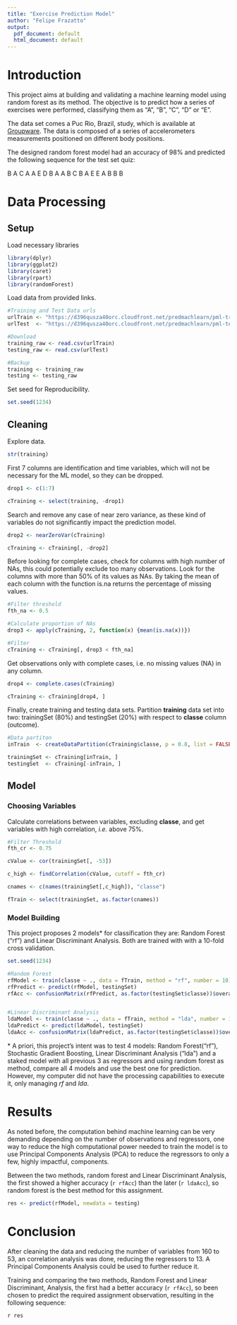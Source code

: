 ```yaml
---
title: "Exercise Prediction Model"
author: "Felipe Frazatto"
output:
  pdf_document: default
  html_document: default
---
```



# Introduction

This project aims at building and validating a machine learning model using 
random forest as its method. The objective is to predict how a series of 
exercises were performed, classifying them as "A", "B", "C", "D" or "E". 

The data set comes a Puc Rio, Brazil, study, which is available at [Groupware](http://web.archive.org/web/20161224072740/http:/groupware.les.inf.puc-rio.br/har).
The data is composed of a series of accelerometers measurements positioned on
different body positions.

The designed random forest model had an accuracy of 98% and predicted the
following sequence for the test set quiz: 

B A C A A E D B A A B C B A E E A B B B

# Data Processing

## Setup

Load necessary libraries

```r

library(dplyr)
library(ggplot2)
library(caret)
library(rpart)
library(randomForest)

```


Load data from provided links.


```r

#Training and Test Data urls
urlTrain <- "https://d396qusza40orc.cloudfront.net/predmachlearn/pml-training.csv"
urlTest  <- "https://d396qusza40orc.cloudfront.net/predmachlearn/pml-testing.csv"

#Download
training_raw <- read.csv(urlTrain)
testing_raw <- read.csv(urlTest)

#Backup
training <- training_raw
testing <- testing_raw

```


Set seed for Reproducibility.


```r

set.seed(1234)

```



## Cleaning

Explore data.


```r

str(training)

```

First 7 columns are identification and time variables, which will not be 
necessary for the ML model, so they can be dropped.

```r

drop1 <- c(1:7)

cTraining <- select(training, -drop1)

```
Search and remove any case of near zero variance, as these kind of variables 
do not significantly impact the prediction model.

```r

drop2 <- nearZeroVar(cTraining)

cTraining <- cTraining[, -drop2]

```


Before looking for complete cases, check for columns with high number of NAs, 
this could potentially exclude too many observations. Look for the columns with 
more than 50% of its values as NAs. By taking the mean of each column with the 
function is.na returns the percentage of missing values.


```r

#Filter threshold
fth_na <- 0.5

#Calculate proportion of NAs
drop3 <- apply(cTraining, 2, function(x) {mean(is.na(x))})

#Filter
cTraining <- cTraining[, drop3 < fth_na]

```


Get observations only with complete cases, i.e. no missing values (NA) in any
column.


```r

drop4 <- complete.cases(cTraining)

cTraining <- cTraining[drop4, ]

```


Finally, create training and testing data sets. Partition **training** data set 
into two: trainingSet (80%) and testingSet (20%) with respect to **classe** 
column (outcome).

```r

#Data partiton
inTrain  <- createDataPartition(cTraining$classe, p = 0.8, list = FALSE)

trainingSet <- cTraining[inTrain, ]
testingSet  <- cTraining[-inTrain, ]

```


## Model

### Choosing Variables

Calculate correlations between variables, excluding **classe**, and get 
variables with high correlation, *i.e.* above 75%.

```r

#Filter Threshold
fth_cr <- 0.75

cValue <- cor(trainingSet[, -53])

c_high <- findCorrelation(cValue, cutoff = fth_cr)

cnames <- c(names(trainingSet[,c_high]), "classe")

fTrain <- select(trainingSet, as.factor(cnames))

```


### Model Building

This project proposes 2 models* for classification they are: Random Forest 
("rf") and Linear Discriminant Analysis. Both are trained with with a 10-fold 
cross validation.


```r

set.seed(1234)

#Random Forest
rfModel <- train(classe ~ ., data = fTrain, method = "rf", number = 10)
rfPredict <- predict(rfModel, testingSet)
rfAcc <- confusionMatrix(rfPredict, as.factor(testingSet$classe))$overall[1]


#Linear Discriminant Analysis 
ldaModel <- train(classe ~ ., data = fTrain, method = "lda", number = 10)
ldaPredict <- predict(ldaModel, testingSet)
ldaAcc <- confusionMatrix(ldaPredict, as.factor(testingSet$classe))$overall[1]


```


\* A priori, this project's intent was to test 4 models: Random Forest("rf"), 
Stochastic Gradient Boosting, Linear Discriminant Analysis ("lda") and a staked 
model with all previous 3 as regressors and using random forest as method,
compare all 4 models and use the best one for prediction. However, my computer 
did not have the processing capabilities to execute it, only managing *rf* and 
*lda*. 


# Results

As noted before, the computation behind machine learning can be very demanding
depending on the number of observations and regressors, one way to reduce the 
high computational power needed to train the model is to use Principal 
Components Analysis (PCA) to reduce the regressors to only a few, highly 
impactful, components.

Between the two methods, random forest and Linear Discriminant Analysis, the 
first showed a higher accuracy (`r rfAcc`) than the later (`r ldaAcc`), so
random forest is the best method for this assignment.


```r

res <- predict(rfModel, newdata = testing)

```

# Conclusion

After cleaning the data and reducing the number of variables from 160 to 53, an
correlation analysis was done, reducing the regressors to 13. A Principal 
Components Analysis could be used to further reduce it.

Training and comparing the two methods, Random Forest and Linear Discriminant,
Analysis, the first had a better accuracy (`r rfAcc`), so been chosen to predict 
the required assignment observation, resulting in the following sequence: 

`r res`

